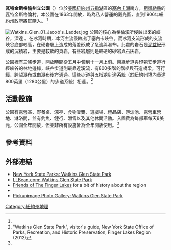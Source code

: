 {{coord|42.377059|-76.871687|type:city_region:US|format=dms|display=title}}
{{Geobox|Protected Area
<!-- *** Heading *** -->
| name = 瓦特金斯格倫（Watkins Glen）
| native_name = 
| other_name = 
| category =
[[Category:纽约州州立公园|Category:纽约州州立公园]]
<!-- *** Names **** --> 
| etymology = Samuel Watkins
| official_name = 
| motto = 
| nickname = 
<!-- *** Image *** -->
| image = Watkins Glen Rainbow Bridge and Falls David Sullivan cropped.jpg
| image_caption = 虹橋與彩虹瀑布（Rainbow Bridge and Falls）
| image_size = 225px
<!-- *** Symbols *** -->
| flag = 
| symbol = 
<!-- *** Country *** -->
| country = [[美國|美國]]
| state = [[紐約州|紐約州]]
| region = [[五指湖|五指湖]]
| district = [[斯凱勒縣_(紐約州)|斯凱勒縣]]
| district_type = [[紐約州行政區劃|縣]]
| municipality = 
| municipality_type = [[Administrative_divisions_of_New_York#Town|Towns]]
<!-- *** Family *** -->
| city = {{tsl|en|Watkins Glen, New York|瓦特金斯格倫}}
| landmark = 虹橋與彩虹瀑布
| river = 格倫溪
<!-- *** Locations *** -->
| location = 
| elevation_imperial = 
| prominence_imperial = 
| lat_d = 
| long_d = 
| highest = 
| highest_location = 
| highest_elevation_imperial = 
| highest_lat_d = 
| highest_long_d = 
| lowest = 
| lowest_location = 
| lowest_region = 
| lowest_country =
| lowest_elevation_imperial = 
| lowest_lat_d = | lowest_lat_m = | lowest_lat_s = | lowest_lat_NS =
| lowest_long_d = | lowest_long_m = | lowest_long_s = | lowest_long_EW =
<!-- *** Dimensions *** -->
| length_imperial = | length_orientation = 
| width_imperial = | width_orientation = 
| area_imperial =
<!-- *** Features *** -->
| geology = 
| biome =
| plant =
| animal =
| style = 
<!-- *** History & management *** -->
| established =
| date =
| management = {{tsl|en|New York State Office of Parks, Recreation and Historic Preservation|紐約州公園休閒史蹟管理處}}
| management_location = | management_region = | management_country =
| management_elevation_imperial = 
| management_lat_d = | management_lat_m = | management_lat_s = | management_lat_NS =
| management_long_d = | management_long_m = | management_long_s = | management_long_EW =
| owner = 紐約州
| leader =
<!-- *** Access *** -->
| public = 對公眾開放
| visitation = | visitation_date =
| 前往方式 = 可開車抵達
<!-- *** UNESCO etc. *** -->
| whs_name =
| whs_year =
| whs_number =
| whs_region =
| whs_criteria =
| iucn_category = II
<!-- *** Free fields *** -->
| free = | free_type = 
<!-- *** Maps *** -->
| map = 
| map_caption = 
| map_background = 
| map_locator = 
| map_locator_x =
| map_locator_y = 
<!-- *** Website *** --> 
| website = http://nysparks.com/parks/142/details.aspx
<!-- *** Footnotes *** -->
| footnotes =
}}

'''瓦特金斯格倫州立公園'''（{{lang-en|Watkins Glen State Park}}）位於[[美國|美國]][[紐約州|紐約州]][[五指湖|五指湖]]區的[[塞內卡湖|塞內卡湖]]南方，[[斯凱勒縣_(紐約州)|斯凱勒縣]]的瓦特金斯格倫村。本公園在1863年開放，時為私人營運的觀光區，直到1906年紐約州政府將其購入。<!-- Since 1924, it has been managed by the Finger Lakes Region of the New York State Office of Parks, Recreation and Historic Preservation.--><ref name=guide />

[[File:Watkins_Glen_01_Jacob's_Ladder.jpg|thumb]]
公園的核心為格倫溪所侵蝕出來的峽谷，深達 {{convert|400|ft|m|adj=mid|}} 。在冰河時期，冰河主流侵蝕出了塞內卡峽谷，而冰河支流形成的支流峽谷底部較高，在硬岩層上造成的落差形成了急流與瀑布。此處的岩石是[[泥盆紀|泥盆紀]]形成的沉積岩，主要是較軟的頁岩，有些岩層則是較硬的砂岩與石灰岩。

公園裡有三條步道，開放時間從五月中旬到十一月上旬。南緣步道與印第安步道行經峽谷的林地邊緣，峽谷步道則最靠近溪流，有800多階的階梯與石造橋梁，可行經、跨越瀑布或由瀑布後方通過。這些步道與五指湖步道系統（於紐約州境內長達 800英里（1280公里）的步道系統）相連。<ref name=guide>"Watkins Glen State Park", visitor's guide, New York State Office of Parks, Recreation, and Historic Preservation, Finger Lakes Region (2012)</ref>

==活動設施==

公園有露營區、野餐桌、涼亭、食物販賣、遊戲場、禮品店、游泳池、露營車營地、淋浴間，並有釣魚、健行、滑雪以及其他休閒活動。入園費為每部車每天8美元，公園全年開放，但並非所有設施皆為全年開放使用。<ref name=guide />
<!--
==Geology==
[[File:Pleistocene_north_ice_map.jpg|thumb]]

During the [[Pleistocene|Pleistocene]] era, a vast area was covered by ice during the maximum extent of glacial ice in the north polar area.<ref>Schlee, J. (2000, 02 15). [http://pubs.usgs.gov/gip/continents/ "Our changing continent"]</ref> This is important because of the role glaciers played in the creation of the [[Finger_Lakes|Finger Lakes]] region. The Watkins Glen area is a small part of the [[Finger_Lakes|Finger Lakes]] region, a region shaped by glaciation during the movement of the [[Laurentide|Laurentide]] and Wisconsin ice sheets. The area and process of its formation is best described as seen on the Finger Lakes Wiki under the Geology section, which reads as follows:

<blockquote>"The lakes originated as a series of northward-flowing streams. Around two million years ago the first of many continental glaciers of the Laurentide Ice Sheet moved southward from the Hudson Bay area, initiating the Pleistocene glaciation. These glaciers widened, deepened and accentuated the existing river valleys. The glacial debris, possibly terminal moraine, left behind by the receding ice, acted as dams, allowing lakes to form. Despite the deep erosion of the valleys, the surrounding uplands show little evidence of glaciation, suggesting that the ice was thin, or at least unable to cause much erosion at these higher altitudes. The deep cutting by the ice left some tributaries hanging high above the lakes—both Seneca and Cayuga have tributaries hanging as much as   120 m above the valley floors."<ref>Sam, E. (02, 2014 24). "Finger lakes"</ref></blockquote>

[[Watkins_Glen|Watkins Glen]] State Park is a prime example of the effects of this [[glaciation|glaciation]], as glaciers moved through this region the [[Finger_Lakes|Finger Lakes]] were carved out of the surrounding land.  As a direct result of glacial melting widening and deepening the streams in these areas the surrounding lands eroded, leaving low lying valley lakes with surrounding streams that still run into these valleys. Over time the streams running into these valleys eroded the land that they ran over, sending sediment downstream and digging down into the harder rock layers of the land. This erosion was not a uniform process, as the different layers of rock were eroded they created increased stream gradient and many unique erosional features. The results of this erosion are areas such as [[Watkins_Glen|Watkins Glen]] State Park, this area was turned into a tourist attraction in 1863 based upon the erosional features of the area. Watkins Glen state park boasts nineteen waterfalls spaced along a trail roughly two miles long, these waterfalls would not be possible in this area if it were not for the glacial and erosional history of the area.<ref>[http://www.fingerlakes.org/things-to-do/nature-parks/watkins-glen-state-park "Watkins Glen State Park"] Finger Lakes Tourism Alliance, n.d. Retrieved: February 20, 2014</ref> The 1,000 acre park consists of mostly [[shale|shale]], [[limestone|limestone]], and [[sandstone|sandstone]], these types of rock erode at different speeds, leaving behind waterfalls and pools of water. According to a glacial erosion study completed in 2011 sandstone erodes more quickly than limestone, thus the sandstone in this area must have eroded first, leaving the limestone base.<ref>
Krabbendam, M., & Glasser, N. F. (2011). Glacial erosion and bedrock properties in NW Scotland: Abrasion and plucking, hardness and joint spacing. Geomorphology, 130(3-4), 374–383. doi:10.1016/j.geomorph.2011.04.022</ref>
-->

==參考資料==
{{reflist}}

==外部連結==
{{commonscat|Watkins Glen State Park}}
*[https://web.archive.org/web/20090924003539/http://www.nysparks.state.ny.us/parks/142/details.aspx New York State Parks: Watkins Glen State Park]
*[https://web.archive.org/web/20120204042644/http://www.llbean.com/parksearch/parks/html/292lln.html LLBean.com: Watkins Glen State Park]
*[https://web.archive.org/web/20090303084329/http://fingerlakes.com/index.htm Friends of The Finger Lakes] for a bit of history about the region
*{{HAER |survey=NY-273 |id=ny1756 |title=Watkins Glen Iron Foot Bridge, Watkins Glen State Park, near South Pavilion, Watkins Glen, Schuyler County, NY |photos=10 |dwgs=3 |cap=1}}
*[http://pickupimage.com/travel-photos/Watkins-Glen Pickupimage Photo Gallery: Watkins Glen State Park] {{Wayback|url=http://pickupimage.com/travel-photos/Watkins-Glen |date=20160613182341 }}

[[Category:紐約州地理|Category:紐約州地理]]